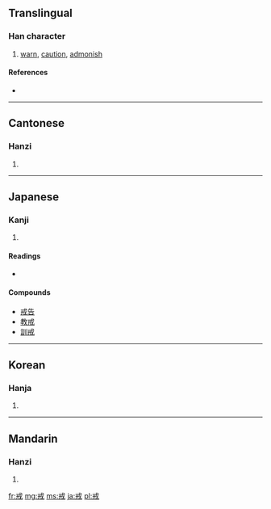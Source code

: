 ==Translingual==

===Han character===
{{Han char|rn=62|rad=戈|as=03|sn=7|four=5340<sub>0</sub>|canj=戈廿 (IT)}}

# [[warn]], [[caution]], [[admonish]]

====References====
* {{Han ref|kx=0412.050|dkj=11548|dj=0754.040|hdz=21400.050|uh=6212|ud=25106|bh=A7D9|bd=42969}}

----

==Cantonese==

===Hanzi===
{{yue-hanzi|jyut=|y=gaai3}}

# {{defn|Cantonese}}

----

==Japanese==

===Kanji===
{{ja-kanji|grade=c|rs=戈03}}

# {{defn|Japanese}}

====Readings====
* {{ja-readings|on=[[かい]] (kai)|kun=[[いましめる]] (imashimeru), [[いましめ]] (imashime)}}

====Compounds====
* [[戒告]]
* [[教戒]]
* [[訓戒]]

----

==Korean==

===Hanja===
{{ko-hanja|hangeul=계|eumhun=|rv=gye|mr=kye|y=kyey}}

# {{defn|Korean}}

----

==Mandarin==

===Hanzi===
{{cmn-hanzi|pin=[[jiè]] ([[jie4]])|wg=chieh<sup>4</sup>}}

# {{defn|Mandarin}}

[[fr:戒]]
[[mg:戒]]
[[ms:戒]]
[[ja:戒]]
[[pl:戒]]